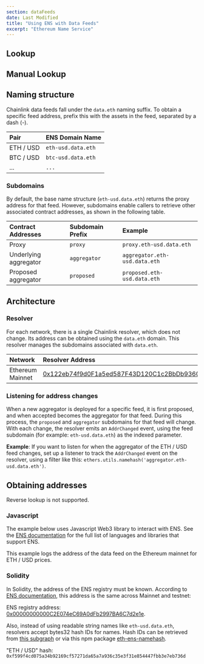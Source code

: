```yaml
---
section: dataFeeds
date: Last Modified
title: "Using ENS with Data Feeds"
excerpt: "Ethereum Name Service"
---
```



## Lookup

<EnsLookupForm client:idle />

## Manual Lookup

<EnsManualLookupForm client:idle />

## Naming structure

Chainlink data feeds fall under the `data.eth` naming suffix. To obtain a specific feed address, prefix this with the assets in the feed, separated by a dash (-).

| Pair      | ENS Domain Name    |
| :-------- | :----------------- |
| ETH / USD | `eth-usd.data.eth` |
| BTC / USD | `btc-usd.data.eth` |
| ...       | `...`              |

### Subdomains

By default, the base name structure (`eth-usd.data.eth`) returns the proxy address for that feed. However, subdomains enable callers to retrieve other associated contract addresses, as shown in the following table.

| Contract Addresses    | Subdomain Prefix | Example                       |
| :-------------------- | :--------------- | :---------------------------- |
| Proxy                 | `proxy`          | `proxy.eth-usd.data.eth`      |
| Underlying aggregator | `aggregator`     | `aggregator.eth-usd.data.eth` |
| Proposed aggregator   | `proposed`       | `proposed.eth-usd.data.eth`   |

## Architecture

### Resolver

For each network, there is a single Chainlink resolver, which does not change. Its address can be obtained using the `data.eth` domain. This resolver manages the subdomains associated with `data.eth`.

| Network          | Resolver Address                                                                                                         |
| :--------------- | :----------------------------------------------------------------------------------------------------------------------- |
| Ethereum Mainnet | [0x122eb74f9d0F1a5ed587F43D120C1c2BbDb9360B](https://app.ens.domains/address/0x122eb74f9d0F1a5ed587F43D120C1c2BbDb9360B) |

### Listening for address changes

When a new aggregator is deployed for a specific feed, it is first proposed, and when accepted becomes the aggregator for that feed. During this process, the `proposed` and `aggregator` subdomains for that feed will change. With each change, the resolver emits an `AddrChanged` event, using the feed subdomain (for example: `eth-usd.data.eth`) as the indexed parameter.

**Example**: If you want to listen for when the aggregator of the ETH / USD feed changes, set up a listener to track the `AddrChanged` event on the resolver, using a filter like this: `ethers.utils.namehash('aggregator.eth-usd.data.eth')`.

## Obtaining addresses

<Aside type="caution" title="Reverse Lookup">

Reverse lookup is not supported.

</Aside>

### Javascript

The example below uses Javascript Web3 library to interact with ENS. See the [ENS documentation](https://docs.ens.domains/dapp-developer-guide/resolving-names) for the full list of languages and libraries that support ENS.

This example logs the address of the data feed on the Ethereum mainnet for ETH / USD prices.

<CodeSample src="samples/DataFeeds/ENSConsumer.js" />

### Solidity

In Solidity, the address of the ENS registry must be known. According to [ENS documentation](https://docs.ens.domains/ens-deployments), this address is the same across Mainnet and testnet:

ENS registry address: [0x00000000000C2E074eC69A0dFb2997BA6C7d2e1e](https://etherscan.io/address/0x00000000000C2E074eC69A0dFb2997BA6C7d2e1e).

Also, instead of using readable string names like `eth-usd.data.eth`, resolvers accept bytes32 hash IDs for names. Hash IDs can be retrieved from [this subgraph](https://thegraph.com/explorer/subgraphs/5XqPmWe6gjyrJtFn9cLy237i4cWw2j9HcUJEXsP5qGtH) or via this npm package [eth-ens-namehash](https://www.npmjs.com/package/@ensdomains/eth-ens-namehash).

"ETH / USD" hash: `0xf599f4cd075a34b92169cf57271da65a7a936c35e3f31e854447fbb3e7eb736d`

<CodeSample src="samples/DataFeeds/ENSConsumer.sol" />
